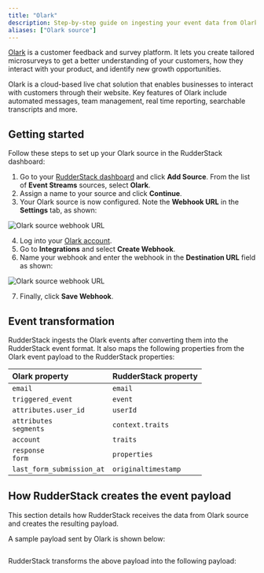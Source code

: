 ```yaml
---
title: "Olark"
description: Step-by-step guide on ingesting your event data from Olark into RudderStack.
aliases: ["Olark source"]
---
```


[Olark](https://www.olark.com/) is a customer feedback and survey platform. It lets you create tailored microsurveys to get a better understanding of your customers, how they interact with your product, and identify new growth opportunities.

Olark is a cloud-based live chat solution that enables businesses to interact with customers through their website. Key features of Olark include automated messages, team management, real time reporting, searchable transcripts and more.

## Getting started

Follow these steps to set up your Olark source in the RudderStack dashboard:

1. Go to your [RudderStack dashboard](https://app.rudderstack.com/) and click **Add Source**. From the list of **Event Streams** sources, select **Olark**.
2. Assign a name to your source and click **Continue**.
3. Your Olark source is now configured. Note the **Webhook URL** in the **Settings** tab, as shown:

<img src="../../../assets/event-stream-sources/Olark-webhook-url.png" alt="Olark source webhook URL" />

4. Log into your <a href="https://app.Olark.io/auth/login">Olark account</a>.
5. Go to **Integrations** and select **Create Webhook**.
6. Name your webhook and enter the webhook in the **Destination URL** field as shown: 

<img src="../../../assets/event-stream-sources/Olark-dashboard-webhook.png" alt="Olark source webhook URL" />

7. Finally, click **Save Webhook**.

## Event transformation

RudderStack ingests the Olark events after converting them into the RudderStack event format. It also maps the following properties from the Olark event payload to the RudderStack properties:

| Olark property  | RudderStack property|
| :------------------ | :------------- |
| `email`  | `email`    | 
| `triggered_event`        | `event`        | 
|  `attributes.user_id` | `userId`        | 
| `attributes` <br/> `segments` | `context.traits`        | 
| `account`     | `traits`   | 
| `response` <br/>`form`    | `properties`  | 
| `last_form_submission_at`     | `originaltimestamp`   |

## How RudderStack creates the event payload

This section details how RudderStack receives the data from Olark source and creates the resulting payload.

A sample payload sent by Olark is shown below:

```json

```

RudderStack transforms the above payload into the following payload:

```json

```
